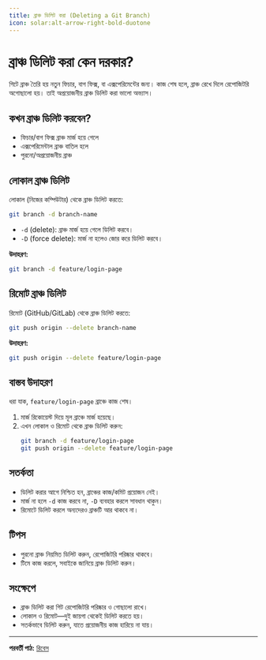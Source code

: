 ```yaml
---
title: ব্রাঞ্চ ডিলিট করা (Deleting a Git Branch)
icon: solar:alt-arrow-right-bold-duotone
---
```


# ব্রাঞ্চ ডিলিট করা কেন দরকার?

গিটে ব্রাঞ্চ তৈরি হয় নতুন ফিচার, বাগ ফিক্স, বা এক্সপেরিমেন্টের জন্য। কাজ শেষ হলে, ব্রাঞ্চ রেখে দিলে রেপোজিটরি অগোছালো হয়। তাই অপ্রয়োজনীয় ব্রাঞ্চ ডিলিট করা ভালো অভ্যাস।

## কখন ব্রাঞ্চ ডিলিট করবেন?
- ফিচার/বাগ ফিক্স ব্রাঞ্চ মার্জ হয়ে গেলে
- এক্সপেরিমেন্টাল ব্রাঞ্চ বাতিল হলে
- পুরনো/অপ্রয়োজনীয় ব্রাঞ্চ

## লোকাল ব্রাঞ্চ ডিলিট

লোকাল (নিজের কম্পিউটার) থেকে ব্রাঞ্চ ডিলিট করতে:

```bash
git branch -d branch-name
```

- `-d` (delete): ব্রাঞ্চ মার্জ হয়ে গেলে ডিলিট করবে।
- `-D` (force delete): মার্জ না হলেও জোর করে ডিলিট করবে।

**উদাহরণ:**
```bash
git branch -d feature/login-page
```

## রিমোট ব্রাঞ্চ ডিলিট

রিমোট (GitHub/GitLab) থেকে ব্রাঞ্চ ডিলিট করতে:

```bash
git push origin --delete branch-name
```

**উদাহরণ:**
```bash
git push origin --delete feature/login-page
```

## বাস্তব উদাহরণ

ধরা যাক, `feature/login-page` ব্রাঞ্চে কাজ শেষ।
1. মার্জ রিকোয়েস্ট দিয়ে মূল ব্রাঞ্চে মার্জ হয়েছে।
2. এখন লোকাল ও রিমোট থেকে ব্রাঞ্চ ডিলিট করুন:
   ```bash
   git branch -d feature/login-page
   git push origin --delete feature/login-page
   ```

## সতর্কতা
- ডিলিট করার আগে নিশ্চিত হন, ব্রাঞ্চের কাজ/কমিট প্রয়োজন নেই।
- মার্জ না হলে `-d` কাজ করবে না, `-D` ব্যবহার করলে সাবধান থাকুন।
- রিমোটে ডিলিট করলে অন্যদেরও ব্রাঞ্চটি আর থাকবে না।

## টিপস
- পুরনো ব্রাঞ্চ নিয়মিত ডিলিট করুন, রেপোজিটরি পরিষ্কার থাকবে।
- টিমে কাজ করলে, সবাইকে জানিয়ে ব্রাঞ্চ ডিলিট করুন।

## সংক্ষেপে
- ব্রাঞ্চ ডিলিট করা গিট রেপোজিটরি পরিষ্কার ও গোছালো রাখে।
- লোকাল ও রিমোট—দুই জায়গা থেকেই ডিলিট করতে হয়।
- সতর্কভাবে ডিলিট করুন, যাতে প্রয়োজনীয় কাজ হারিয়ে না যায়।

---

**পরবর্তী পাঠ:** [রিবেস](/dev-ops/git-rebase)

